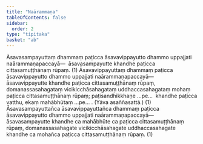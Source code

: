 ```yaml
---
title: "Naārammaṇa"
tableOfContents: false
sidebar:
  order: 2
type: "tipitaka"
basket: "ab"
---
```



<DynamicBreadcrumb />

<Division number="57">

<Paragraph number="1122">
Āsavasampayuttaṃ dhammaṃ paṭicca āsavavippayutto dhammo uppajjati naārammaṇapaccayā—  āsavasampayutte khandhe paṭicca cittasamuṭṭhānaṃ rūpaṃ. (1)
</Paragraph>

<Paragraph number="1123">
Āsavavippayuttaṃ dhammaṃ paṭicca āsavavippayutto dhammo uppajjati naārammaṇapaccayā—  āsavavippayutte khandhe paṭicca cittasamuṭṭhānaṃ rūpaṃ, domanassasahagataṃ vicikicchāsahagataṃ uddhaccasahagataṃ mohaṃ paṭicca cittasamuṭṭhānaṃ rūpaṃ; paṭisandhikkhaṇe …pe…  khandhe paṭicca vatthu, ekaṃ mahābhūtaṃ …pe… . (Yāva asaññasattā.) (1)
</Paragraph>

<Paragraph number="1124">
Āsavasampayuttañca āsavavippayuttañca dhammaṃ paṭicca āsavavippayutto dhammo uppajjati naārammaṇapaccayā—  āsavasampayutte khandhe ca mahābhūte ca paṭicca cittasamuṭṭhānaṃ rūpaṃ, domanassasahagate vicikicchāsahagate uddhaccasahagate khandhe ca mohañca paṭicca cittasamuṭṭhānaṃ rūpaṃ. (1)
</Paragraph>
</Division>